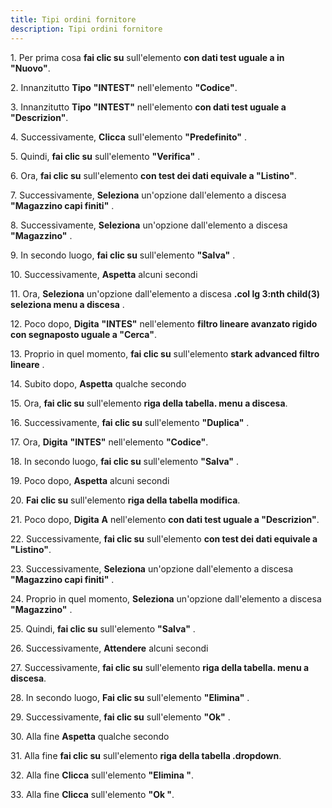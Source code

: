 ```yaml
---
title: Tipi ordini fornitore
description: Tipi ordini fornitore
---
```


1\. Per prima cosa **fai clic su** sull'elemento **con dati test uguale a in "Nuovo"**.  
  
2\. Innanzitutto **Tipo** **"INTEST"** nell'elemento **"Codice"**.  
  
3\. Innanzitutto **Tipo** **"INTEST"** nell'elemento **con dati test uguale a "Descrizion"**.  
  
4\. Successivamente, **Clicca** sull'elemento **"Predefinito"** .  
  
5\. Quindi, **fai clic su** sull'elemento **"Verifica"** .  
  
6\. Ora, **fai clic su** sull'elemento **con test dei dati equivale a "Listino"**.  
  
7\. Successivamente, **Seleziona** un'opzione dall'elemento a discesa **"Magazzino capi finiti"** .  
  
8\. Successivamente, **Seleziona** un'opzione dall'elemento a discesa **"Magazzino"** .  
  
9\. In secondo luogo, **fai clic su** sull'elemento **"Salva"** .  
  
10\. Successivamente, **Aspetta** alcuni secondi  
  
11\. Ora, **Seleziona** un'opzione dall'elemento a discesa **.col lg 3:nth child(3) seleziona menu a discesa** .  
  
12\. Poco dopo, **Digita** **"INTES"** nell'elemento **filtro lineare avanzato rigido con segnaposto uguale a "Cerca"**.  
  
13\. Proprio in quel momento, **fai clic su** sull'elemento **stark advanced filtro lineare** .  
  
14\. Subito dopo, **Aspetta** qualche secondo  
  
15\. Ora, **fai clic su** sull'elemento **riga della tabella. menu a discesa**.  
  
16\. Successivamente, **fai clic su** sull'elemento **"Duplica"** .  
  
17\. Ora, **Digita** **"INTES"** nell'elemento **"Codice"**.  
  
18\. In secondo luogo, **fai clic su** sull'elemento **"Salva"** .  
  
19\. Poco dopo, **Aspetta** alcuni secondi  
  
20\. **Fai clic su** sull'elemento **riga della tabella modifica**.  
  
21\. Poco dopo, **Digita** **A** nell'elemento **con dati test uguale a "Descrizion"**.  
  
22\. Successivamente, **fai clic su** sull'elemento **con test dei dati equivale a "Listino"**.  
  
23\. Successivamente, **Seleziona** un'opzione dall'elemento a discesa **"Magazzino capi finiti"** .  
  
24\. Proprio in quel momento, **Seleziona** un'opzione dall'elemento a discesa **"Magazzino"** .  
  
25\. Quindi, **fai clic su** sull'elemento **"Salva"** .  
  
26\. Successivamente, **Attendere** alcuni secondi  
  
27\. Successivamente, **fai clic su** sull'elemento **riga della tabella. menu a discesa**.  
  
28\. In secondo luogo, **Fai clic su** sull'elemento **"Elimina"** .  
  
29\. Successivamente, **fai clic su** sull'elemento **"Ok"** .  
  
30\. Alla fine **Aspetta** qualche secondo  
  
31\. Alla fine **fai clic su** sull'elemento **riga della tabella .dropdown**.  
  
32\. Alla fine **Clicca** sull'elemento **"Elimina "**.  
  
33\. Alla fine **Clicca** sull'elemento **"Ok "**.  

